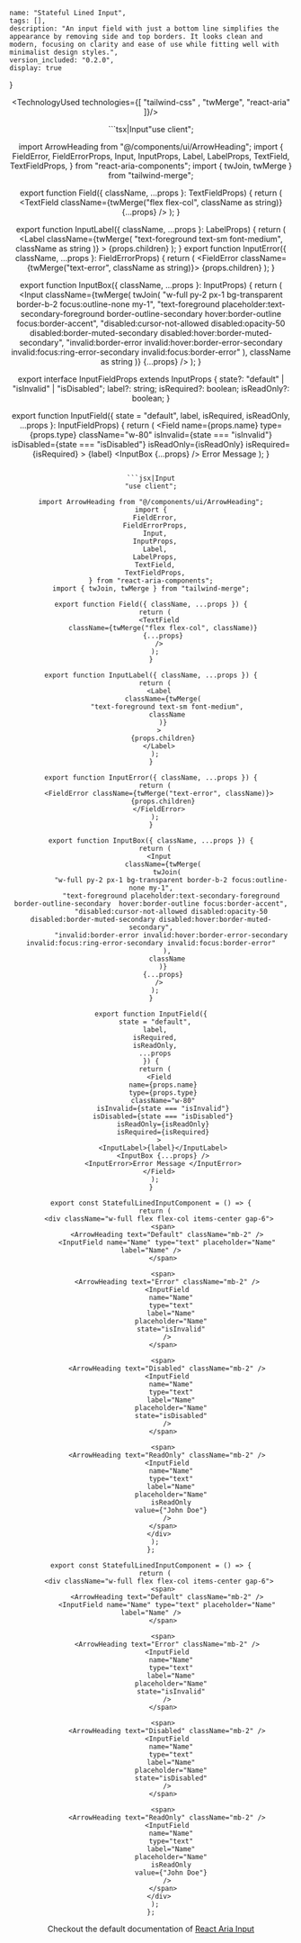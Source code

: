 
    name: "Stateful Lined Input",
    tags: [],
    description: "An input field with just a bottom line simplifies the appearance by removing side and top borders. It looks clean and modern, focusing on clarity and ease of use while fitting well with minimalist design styles.",
    version_included: "0.2.0",
    display: true
}

<Wrapper>

<ImportsWrapper> 

</ImportsWrapper>

<Header />

<Preview> 
<Display>
    <StatefulLinedInputComponent />
</Display>
</Preview>

<Implementation>


<TechnologyUsed technologies={[ "tailwind-css" , "twMerge", "react-aria" ]}/>

<CodeBlock>
```tsx|Input"use client";

import ArrowHeading from "@/components/ui/ArrowHeading";
import {
  FieldError,
  FieldErrorProps,
  Input,
  InputProps,
  Label,
  LabelProps,
  TextField,
  TextFieldProps,
} from "react-aria-components";
import { twJoin, twMerge } from "tailwind-merge";

export function Field({ className, ...props }: TextFieldProps) {
  return (
    <TextField
      className={twMerge("flex flex-col", className as string)}
      {...props}
    />
  );
}

export function InputLabel({ className, ...props }: LabelProps) {
  return (
    <Label
      className={twMerge(
        "text-foreground text-sm font-medium",
        className as string
      )}
    >
      {props.children}
    </Label>
  );
}
export function InputError({ className, ...props }: FieldErrorProps) {
  return (
    <FieldError className={twMerge("text-error", className as string)}>
      {props.children}
    </FieldError>
  );
}

export function InputBox({ className, ...props }: InputProps) {
  return (
    <Input
      className={twMerge(
        twJoin(
          "w-full py-2 px-1 bg-transparent border-b-2 focus:outline-none my-1",
          "text-foreground placeholder:text-secondary-foreground border-outline-secondary  hover:border-outline focus:border-accent",
          "disabled:cursor-not-allowed disabled:opacity-50 disabled:border-muted-secondary disabled:hover:border-muted-secondary",
          "invalid:border-error invalid:hover:border-error-secondary invalid:focus:ring-error-secondary invalid:focus:border-error"
        ),
        className as string
      )}
      {...props}
    />
  );
}

export interface InputFieldProps extends InputProps {
  state?: "default" | "isInvalid" | "isDisabled";
  label?: string;
  isRequired?: boolean;
  isReadOnly?: boolean;
}

export function InputField({
  state = "default",
  label,
  isRequired,
  isReadOnly,
  ...props
}: InputFieldProps) {
  return (
    <Field
      name={props.name}
      type={props.type}
      className="w-80"
      isInvalid={state === "isInvalid"}
      isDisabled={state === "isDisabled"}
      isReadOnly={isReadOnly}
      isRequired={isRequired}
    >
      <InputLabel>{label}</InputLabel>
      <InputBox {...props} />
      <InputError>Error Message </InputError>
    </Field>
  );
}
```

```jsx|Input
"use client";

import ArrowHeading from "@/components/ui/ArrowHeading";
import {
  FieldError,
  FieldErrorProps,
  Input,
  InputProps,
  Label,
  LabelProps,
  TextField,
  TextFieldProps,
} from "react-aria-components";
import { twJoin, twMerge } from "tailwind-merge";

export function Field({ className, ...props }) {
  return (
    <TextField
      className={twMerge("flex flex-col", className)}
      {...props}
    />
  );
}

export function InputLabel({ className, ...props }) {
  return (
    <Label
      className={twMerge(
        "text-foreground text-sm font-medium",
        className
      )}
    >
      {props.children}
    </Label>
  );
}

export function InputError({ className, ...props }) {
  return (
    <FieldError className={twMerge("text-error", className)}>
      {props.children}
    </FieldError>
  );
}

export function InputBox({ className, ...props }) {
  return (
    <Input
      className={twMerge(
        twJoin(
          "w-full py-2 px-1 bg-transparent border-b-2 focus:outline-none my-1",
          "text-foreground placeholder:text-secondary-foreground border-outline-secondary  hover:border-outline focus:border-accent",
          "disabled:cursor-not-allowed disabled:opacity-50 disabled:border-muted-secondary disabled:hover:border-muted-secondary",
          "invalid:border-error invalid:hover:border-error-secondary invalid:focus:ring-error-secondary invalid:focus:border-error"
        ),
        className
      )}
      {...props}
    />
  );
}

export function InputField({
  state = "default",
  label,
  isRequired,
  isReadOnly,
  ...props
}) {
  return (
    <Field
      name={props.name}
      type={props.type}
      className="w-80"
      isInvalid={state === "isInvalid"}
      isDisabled={state === "isDisabled"}
      isReadOnly={isReadOnly}
      isRequired={isRequired}
    >
      <InputLabel>{label}</InputLabel>
      <InputBox {...props} />
      <InputError>Error Message </InputError>
    </Field>
  );
}
```

```tsx|Implementation
export const StatefulLinedInputComponent = () => {
  return (
    <div className="w-full flex flex-col items-center gap-6">
      <span>
        <ArrowHeading text="Default" className="mb-2" />
        <InputField name="Name" type="text" placeholder="Name" label="Name" />
      </span>

      <span>
        <ArrowHeading text="Error" className="mb-2" />
        <InputField
          name="Name"
          type="text"
          label="Name"
          placeholder="Name"
          state="isInvalid"
        />
      </span>

      <span>
        <ArrowHeading text="Disabled" className="mb-2" />
        <InputField
          name="Name"
          type="text"
          label="Name"
          placeholder="Name"
          state="isDisabled"
        />
      </span>

      <span>
        <ArrowHeading text="ReadOnly" className="mb-2" />
        <InputField
          name="Name"
          type="text"
          label="Name"
          placeholder="Name"
          isReadOnly
          value={"John Doe"}
        />
      </span>
    </div>
  );
};
```

```jsx|Implementation
export const StatefulLinedInputComponent = () => {
  return (
    <div className="w-full flex flex-col items-center gap-6">
      <span>
        <ArrowHeading text="Default" className="mb-2" />
        <InputField name="Name" type="text" placeholder="Name" label="Name" />
      </span>

      <span>
        <ArrowHeading text="Error" className="mb-2" />
        <InputField
          name="Name"
          type="text"
          label="Name"
          placeholder="Name"
          state="isInvalid"
        />
      </span>

      <span>
        <ArrowHeading text="Disabled" className="mb-2" />
        <InputField
          name="Name"
          type="text"
          label="Name"
          placeholder="Name"
          state="isDisabled"
        />
      </span>

      <span>
        <ArrowHeading text="ReadOnly" className="mb-2" />
        <InputField
          name="Name"
          type="text"
          label="Name"
          placeholder="Name"
          isReadOnly
          value={"John Doe"}
        />
      </span>
    </div>
  );
};
```


</CodeBlock>


Checkout the default documentation of [React Aria Input](https://react-spectrum.adobe.com/react-aria/TextField.html)

</Implementation>
</Wrapper>